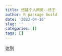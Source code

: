 ```yaml
---
title: 搭建个人网页--终于
author: R package build
date: '2023-04-16'
slug: ''
categories: []
tags: []
---
```

达到